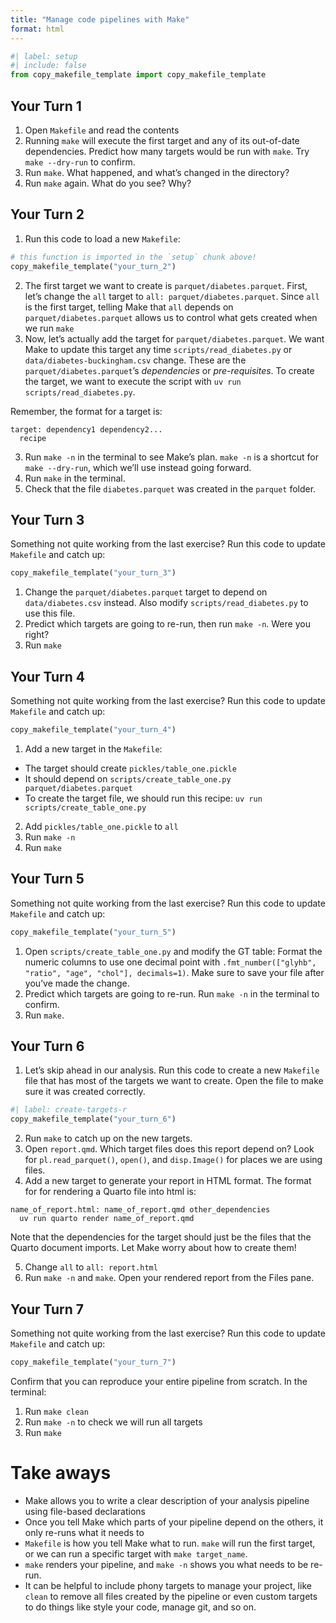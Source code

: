```yaml
---
title: "Manage code pipelines with Make"
format: html
---
```


```python
#| label: setup
#| include: false
from copy_makefile_template import copy_makefile_template
```

## Your Turn 1

1. Open `Makefile` and read the contents
2. Running `make` will execute the first target and any of its out-of-date dependencies. Predict how many targets would be run with `make`. Try `make --dry-run` to confirm.
3. Run `make`. What happened, and what's changed in the directory?
4. Run `make` again. What do you see? Why?

## Your Turn 2

1. Run this code to load a new `Makefile`:

```python
# this function is imported in the `setup` chunk above!
copy_makefile_template("your_turn_2")
```

2. The first target we want to create is `parquet/diabetes.parquet`. First, let's change the `all` target to `all: parquet/diabetes.parquet`. Since `all` is the first target, telling Make that `all` depends on `parquet/diabetes.parquet` allows us to control what gets created when we run `make`
3. Now, let's actually add the target for `parquet/diabetes.parquet`. We want Make to update this target any time `scripts/read_diabetes.py` or `data/diabetes-buckingham.csv` change. These are the `parquet/diabetes.parquet`'s *dependencies* or *pre-requisites*. To create the target, we want to execute the script with `uv run scripts/read_diabetes.py`.

Remember, the format for a target is:

```make
target: dependency1 dependency2...
  recipe
```

3. Run `make -n` in the terminal to see Make's plan. `make -n` is a shortcut for `make --dry-run`, which we'll use instead going forward.
4. Run `make` in the terminal.
5. Check that the file `diabetes.parquet` was created in the `parquet` folder.

## Your Turn 3

Something not quite working from the last exercise? Run this code to update `Makefile` and catch up:

```python
copy_makefile_template("your_turn_3")
```

1. Change the `parquet/diabetes.parquet` target to depend on `data/diabetes.csv` instead. Also modify `scripts/read_diabetes.py` to use this file.
2. Predict which targets are going to re-run, then run `make -n`. Were you right?
3. Run `make`

## Your Turn 4

Something not quite working from the last exercise? Run this code to update `Makefile` and catch up:

```python
copy_makefile_template("your_turn_4")
```

1. Add a new target in the `Makefile`: 

  * The target should create `pickles/table_one.pickle`
  * It should depend on `scripts/create_table_one.py parquet/diabetes.parquet`
  * To create the target file, we should run this recipe: `uv run scripts/create_table_one.py`

2. Add `pickles/table_one.pickle` to `all`
3. Run `make -n`
4. Run `make`

## Your Turn 5

Something not quite working from the last exercise? Run this code to update `Makefile` and catch up:

```python
copy_makefile_template("your_turn_5")
```

1. Open `scripts/create_table_one.py` and modify the GT table: Format the numeric columns to use one decimal point with `.fmt_number(["glyhb", "ratio", "age", "chol"], decimals=1)`. Make sure to save your file after you've made the change.
2. Predict which targets are going to re-run. Run `make -n` in the terminal to confirm.
3. Run `make`.

## Your Turn 6

1. Let's skip ahead in our analysis. Run this code to create a new `Makefile` file that has most of the targets we want to create. Open the file to make sure it was created correctly. 

```python
#| label: create-targets-r
copy_makefile_template("your_turn_6")
```

2. Run `make` to catch up on the new targets.
3. Open `report.qmd`. Which target files does this report depend on? Look for `pl.read_parquet()`, `open()`, and `disp.Image()` for places we are using files.
4. Add a new target to generate your report in HTML format. The format for for rendering a Quarto file into html is:

```make
name_of_report.html: name_of_report.qmd other_dependencies
  uv run quarto render name_of_report.qmd
```

Note that the dependencies for the target should just be the files that the Quarto document imports. Let Make worry about how to create them!

5. Change `all` to `all: report.html`
6. Run `make -n` and `make`. Open your rendered report from the Files pane.

## Your Turn 7

Something not quite working from the last exercise? Run this code to update `Makefile` and catch up:

```python
copy_makefile_template("your_turn_7")
```

Confirm that you can reproduce your entire pipeline from scratch. In the terminal:

1.  Run `make clean`
2.  Run `make -n` to check we will run all targets 
3.  Run `make`

# Take aways

- Make allows you to write a clear description of your analysis pipeline using file-based declarations
- Once you tell Make which parts of your pipeline depend on the others, it only re-runs what it needs to
- `Makefile` is how you tell Make what to run. `make` will run the first target, or we can run a specific target with `make target_name`.
- `make` renders your pipeline, and `make -n` shows you what needs to be re-run.
- It can be helpful to include phony targets to manage your project, like `clean` to remove all files created by the pipeline or even custom targets to do things like style your code, manage git, and so on.

